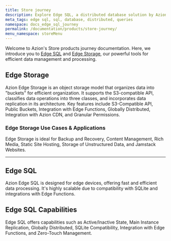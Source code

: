 ```yaml
---
title: Store journey
description: Explore Edge SQL, a distributed database solution by Azion. It allows you to manage databases, run queries, and ensure data resilience effortlessly.
meta_tags: edge sql, sql, database, distributed, queries
namespace: docs_edge_sql_journey
permalink: /documentation/products/store-journey/
menu_namespace: storeMenu
---
```


Welcome to Azion's Store products journey documentation. Here, we introduce you to [Edge SQL]() and [Edge Storage](), our powerful tools for efficient data management and processing.

## Edge Storage

Azion Edge Storage is an object storage model that organizes data into "buckets" for efficient organization. It supports the S3-compatible API, classifies data operations into three classes, and incorporates data replication in its architecture. Key features include S3-Compatible API, Public Buckets, Integration with Edge Functions, Globally Distributed, Integration with Azion CDN, and Granular Permissions.

### Edge Storage Use Cases & Applications

Edge Storage is ideal for Backup and Recovery, Content Management, Rich Media, Static Site Hosting, Storage of Unstructured Data, and Jamstack Websites.

---

## Edge SQL 

Azion Edge SQL is designed for edge devices, offering fast and efficient data processing. It's highly scalable due to compatibility with SQLite and integrations with Edge Functions. 

## Edge SQL Capabilities

Edge SQL offers capabilities such as Active/Inactive State, Main Instance Replication, Globally Distributed, SQLite Compatibility, Integration with Edge Functions, and Zero-Touch Management.
